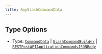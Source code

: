 ```yaml
---
title: AnySlashCommandData
---
```


## Type Options

- Type: [`CommandData`](https://commandkit.js.org/typedef/CommandData) | [`SlashCommandBuilder`](https://discord.js.org/docs/packages/builders/main/SlashCommandBuilder:Class) | [`RESTPostAPIApplicationCommandsJSONBody`](https://discord.com/developers/docs/interactions/application-commands#create-global-application-command)